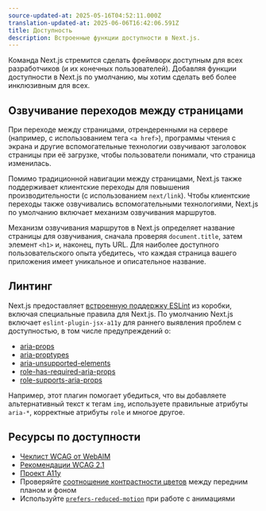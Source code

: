 ```yaml
---
source-updated-at: 2025-05-16T04:52:11.000Z
translation-updated-at: 2025-06-06T16:42:06.591Z
title: Доступность
description: Встроенные функции доступности в Next.js.
---
```


Команда Next.js стремится сделать фреймворк доступным для всех разработчиков (и их конечных пользователей). Добавляя функции доступности в Next.js по умолчанию, мы хотим сделать веб более инклюзивным для всех.

## Озвучивание переходов между страницами

При переходе между страницами, отрендеренными на сервере (например, с использованием тега `<a href>`), программы чтения с экрана и другие вспомогательные технологии озвучивают заголовок страницы при её загрузке, чтобы пользователи понимали, что страница изменилась.

Помимо традиционной навигации между страницами, Next.js также поддерживает клиентские переходы для повышения производительности (с использованием `next/link`). Чтобы клиентские переходы также озвучивались вспомогательными технологиями, Next.js по умолчанию включает механизм озвучивания маршрутов.

Механизм озвучивания маршрутов в Next.js определяет название страницы для озвучивания, сначала проверяя `document.title`, затем элемент `<h1>` и, наконец, путь URL. Для наиболее доступного пользовательского опыта убедитесь, что каждая страница вашего приложения имеет уникальное и описательное название.

## Линтинг

Next.js предоставляет [встроенную поддержку ESLint](/docs/pages/building-your-application/configuring/eslint) из коробки, включая специальные правила для Next.js. По умолчанию Next.js включает `eslint-plugin-jsx-a11y` для раннего выявления проблем с доступностью, в том числе предупреждений о:

- [aria-props](https://github.com/jsx-eslint/eslint-plugin-jsx-a11y/blob/HEAD/docs/rules/aria-props.md?rgh-link-date=2021-06-04T02%3A10%3A36Z)
- [aria-proptypes](https://github.com/jsx-eslint/eslint-plugin-jsx-a11y/blob/HEAD/docs/rules/aria-proptypes.md?rgh-link-date=2021-06-04T02%3A10%3A36Z)
- [aria-unsupported-elements](https://github.com/jsx-eslint/eslint-plugin-jsx-a11y/blob/HEAD/docs/rules/aria-unsupported-elements.md?rgh-link-date=2021-06-04T02%3A10%3A36Z)
- [role-has-required-aria-props](https://github.com/jsx-eslint/eslint-plugin-jsx-a11y/blob/HEAD/docs/rules/role-has-required-aria-props.md?rgh-link-date=2021-06-04T02%3A10%3A36Z)
- [role-supports-aria-props](https://github.com/jsx-eslint/eslint-plugin-jsx-a11y/blob/HEAD/docs/rules/role-supports-aria-props.md?rgh-link-date=2021-06-04T02%3A10%3A36Z)

Например, этот плагин помогает убедиться, что вы добавляете альтернативный текст к тегам `img`, используете правильные атрибуты `aria-*`, корректные атрибуты `role` и многое другое.

## Ресурсы по доступности

- [Чеклист WCAG от WebAIM](https://webaim.org/standards/wcag/checklist)
- [Рекомендации WCAG 2.1](https://www.w3.org/TR/WCAG21/)
- [Проект A11y](https://www.a11yproject.com/)
- Проверяйте [соотношение контрастности цветов](https://developer.mozilla.org/docs/Web/Accessibility/Understanding_WCAG/Perceivable/Color_contrast) между передним планом и фоном
- Используйте [`prefers-reduced-motion`](https://web.dev/prefers-reduced-motion/) при работе с анимациями